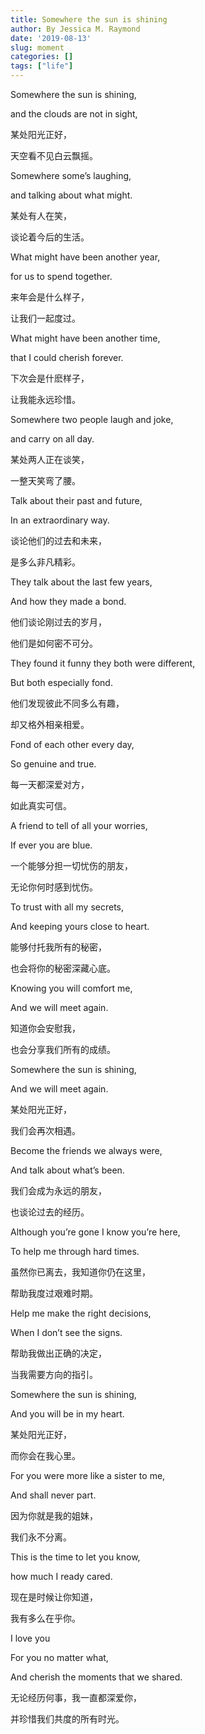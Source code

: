 ```yaml
---
title: Somewhere the sun is shining
author: By Jessica M. Raymond
date: '2019-08-13'
slug: moment
categories: []
tags: ["life"]
---
```

Somewhere the sun is shining,

and the clouds are not in sight,

某处阳光正好，

天空看不见白云飘摇。

Somewhere some's laughing,

and talking about what might.

某处有人在笑，

谈论着今后的生活。

What might have been another year,

for us to spend together.

来年会是什么样子，

让我们一起度过。

What might have been another time,

that I could cherish forever.

下次会是什麽样子，

让我能永远珍惜。

Somewhere two people laugh and joke,

and carry on all day.

某处两人正在谈笑，

一整天笑弯了腰。

Talk about their past and future,

In an extraordinary way.

谈论他们的过去和未来，

是多么非凡精彩。

They talk about the last few years,

And how they made a bond.

他们谈论刚过去的岁月，

他们是如何密不可分。

They found it funny they both were different,

But both especially fond.

他们发现彼此不同多么有趣，

却又格外相亲相爱。

Fond of each other every day,

So genuine and true.

每一天都深爱对方，

如此真实可信。

A friend to tell of all your worries,

If ever you are blue.

一个能够分担一切忧伤的朋友，

无论你何时感到忧伤。

To trust with all my secrets,

And keeping yours close to heart.

能够付托我所有的秘密，

也会将你的秘密深藏心底。

Knowing you will comfort me,

And we will meet again.

知道你会安慰我，

也会分享我们所有的成绩。

Somewhere the sun is shining,

And we will meet again.

某处阳光正好，

我们会再次相遇。

Become the friends we always were,

And talk about what's been.

我们会成为永远的朋友，

也谈论过去的经历。

Although you're gone I know you're here,

To help me through hard times.

虽然你已离去，我知道你仍在这里，

帮助我度过艰难时期。

Help me make the right decisions,

When I don't see the signs.

帮助我做出正确的决定，

当我需要方向的指引。

Somewhere the sun is shining,

And you will be in my heart.

某处阳光正好，

而你会在我心里。

For you were more like a sister to me,

And shall never part.

因为你就是我的姐妹，

我们永不分离。

This is the time to let you know,

how much I ready cared.

现在是时候让你知道，

我有多么在乎你。

I love you

For you no matter what,

And cherish the moments that we shared.

无论经历何事，我一直都深爱你，

并珍惜我们共度的所有时光。
